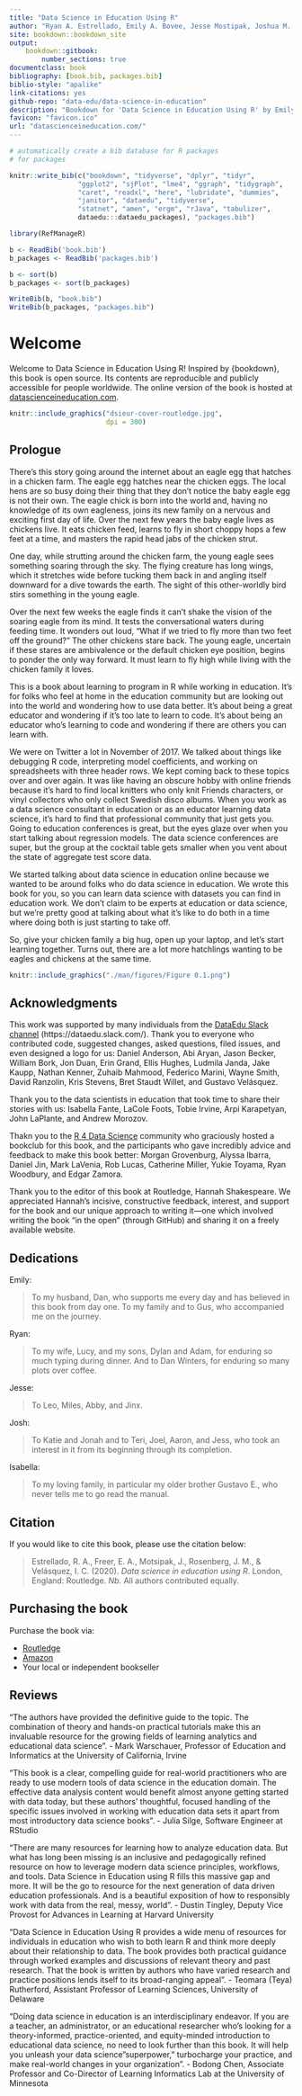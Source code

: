 ```yaml
--- 
title: "Data Science in Education Using R"
author: "Ryan A. Estrellado, Emily A. Bovee, Jesse Mostipak, Joshua M. Rosenberg, and Isabella C. Velásquez"
site: bookdown::bookdown_site
output:
    bookdown::gitbook:
        number_sections: true
documentclass: book
bibliography: [book.bib, packages.bib]
biblio-style: "apalike"
link-citations: yes
github-repo: "data-edu/data-science-in-education"
description: "Bookdown for 'Data Science in Education Using R' by Emily A. Bovee, Ryan A. Estrellado, Jesse Mostipak, Joshua M. Rosenberg, and Isabella C. Velásquez to be published by Routledge in 2020"
favicon: "favicon.ico"
url: "datascienceineducation.com/"
---
```


```r
# automatically create a bib database for R packages
# for packages

knitr::write_bib(c("bookdown", "tidyverse", "dplyr", "tidyr", 
                 "ggplot2", "sjPlot", "lme4", "ggraph", "tidygraph", 
                 "caret", "readxl", "here", "lubridate", "dummies",
                 "janitor", "dataedu", "tidyverse", 
                 "statnet", "amen", "ergm", "rJava", "tabulizer", 
                 dataedu:::dataedu_packages), "packages.bib")

library(RefManageR)

b <- ReadBib('book.bib')
b_packages <- ReadBib('packages.bib')

b <- sort(b)
b_packages <- sort(b_packages)

WriteBib(b, "book.bib")
WriteBib(b_packages, "packages.bib")
```

# Welcome {-}

Welcome to Data Science in Education Using R! Inspired by {bookdown}, this book is open source. Its contents are reproducible and publicly accessible for people worldwide. The online version of the book is hosted at [datascienceineducation.com](https://datascienceineducation.com/).

```r
knitr::include_graphics("dsieur-cover-routledge.jpg",
                        dpi = 300)
```

## Prologue {-}

There’s this story going around the internet about an eagle egg that hatches in a chicken farm. The eagle egg hatches near the chicken eggs. The local hens are so busy doing their thing that they don’t notice the baby eagle egg is not their own. The eagle chick is born into the world and, having no knowledge of its own eagleness, joins its new family on a nervous and exciting first day of life. Over the next few years the baby eagle lives as chickens live. It eats chicken feed, learns to fly in short choppy hops a few feet at a time, and masters the rapid head jabs of the chicken strut. 

One day, while strutting around the chicken farm, the young eagle sees something soaring through the sky. The flying creature has long wings, which it stretches wide before tucking them back in and angling itself downward for a dive towards the earth. The sight of this other-worldly bird stirs something in the young eagle. 

Over the next few weeks the eagle finds it can’t shake the vision of the soaring eagle from its mind. It tests the conversational waters during feeding time. It wonders out loud, “What if we tried to fly more than two feet off the ground?” The other chickens stare back. The young eagle, uncertain if these stares are ambivalence or the default chicken eye position, begins to ponder the only way forward. It must learn to fly high while living with the chicken family it loves.

This is a book about learning to program in R while working in education. It’s for folks who feel at home in the education community but are looking out into the world and wondering how to use data better. It’s about being a great educator and wondering if it’s too late to learn to code. It’s about being an educator who’s learning to code and wondering if there are others you can learn with. 

We were on Twitter a lot in November of 2017. We talked about things like debugging R code, interpreting model coefficients, and working on spreadsheets with three header rows. We kept coming back to these topics over and over again. It was like having an obscure hobby with online friends because it’s hard to find local knitters who only knit Friends characters, or vinyl collectors who only collect Swedish disco albums. When you work as a data science consultant in education or as an educator learning data science, it’s hard to find that professional community that just gets you. Going to education conferences is great, but the eyes glaze over when you start talking about regression models. The data science conferences are super, but the group at the cocktail table gets smaller when you vent about the state of aggregate test score data. 

We started talking about data science in education online because we wanted to be around folks who do data science in education. We wrote this book for you, so you can learn data science with datasets you can find in education work. We don’t claim to be experts at education or data science, but we’re pretty good at talking about what it’s like to do both in a time where doing both is just starting to take off. 

So, give your chicken family a big hug, open up your laptop, and let’s start learning together. Turns out, there are a lot more hatchlings wanting to be eagles and chickens at the same time.

```r
knitr::include_graphics("./man/figures/Figure 0.1.png")
```

## Acknowledgments {-}

This work was supported by many individuals from the [DataEdu Slack channel](https://dataedu.slack.com/) (https://dataedu.slack.com/). Thank you to everyone who contributed code, suggested changes, asked questions, filed issues, and even designed a logo for us: Daniel Anderson, Abi Aryan, Jason Becker, William Bork, Jon Duan, Erin Grand, Ellis Hughes, Ludmila Janda, Jake Kaupp, Nathan Kenner, Zuhaib Mahmood, Federico Marini, Wayne Smith, David Ranzolin, Kris Stevens, Bret Staudt Willet, and Gustavo Velásquez.

Thank you to the data scientists in education that took time to share their stories with us: Isabella Fante, LaCole Foots, Tobie Irvine, Arpi Karapetyan, John LaPlante, and Andrew Morozov. 

Thakn you to the [R 4 Data Science](https://app.slack.com/client/T6UC1DKJQ/C6VCZPGPR) community who graciously hosted a bookclub for this book, and the participants who gave incredibly advice and feedback to make this book better: Morgan Grovenburg, Alyssa Ibarra, Daniel Jin, Mark LaVenia, Rob Lucas, Catherine Miller, Yukie Toyama, Ryan Woodbury, and Edgar Zamora.

Thank you to the editor of this book at Routledge, Hannah Shakespeare. We appreciated Hannah’s incisive, constructive feedback, interest, and support for the book and our unique approach to writing it---one which involved writing the book "in the open" (through GitHub) and sharing it on a freely available website.

## Dedications {-}

Emily:

> To my husband, Dan, who supports me every day and has believed in this book from day one. To my family and to Gus, who accompanied me on the journey.

Ryan:

> To my wife, Lucy, and my sons, Dylan and Adam, for enduring so much typing during dinner. And to Dan Winters, for enduring so many plots over coffee.

Jesse:

> To Leo, Miles, Abby, and Jinx.

Josh: 

> To Katie and Jonah and to Teri, Joel, Aaron, and Jess, who took an interest in it from its beginning through its completion. 

Isabella:

> To my loving family, in particular my older brother Gustavo E., who never tells me to go read the manual.

## Citation {-}

If you would like to cite this book, please use the citation below:

> Estrellado, R. A., Freer, E. A., Motsipak, J., Rosenberg, J. M., & Velásquez, I. C. (2020). *Data science in education using R*. London, England: Routledge. *Nb.* All authors contributed equally. 

## Purchasing the book {-}

Purchase the book via:

- [Routledge](https://www.routledge.com/Data-Science-in-Education-Using-R/Estrellado-Freer-Mostipak-Rosenberg-Velasquez/p/book/9780367422257)
- [Amazon](https://www.amazon.com/Data-Science-Education-Using-R/dp/0367422255/ref=sr_1_2?dchild=1&keywords=data+science+in+education+using+r&qid=1593880609&sr=8-2)
- Your local or independent bookseller

## Reviews {-}

"The authors have provided the definitive guide to the topic. The combination of theory and hands-on practical tutorials make this an invaluable resource for the growing fields of learning analytics and educational data science". - Mark Warschauer, Professor of Education and Informatics at the University of California, Irvine

"This book is a clear, compelling guide for real-world practitioners who are ready to use modern tools of data science in the education domain. The effective data analysis content would benefit almost anyone getting started with data today, but these authors' thoughtful, focused handling of the specific issues involved in working with education data sets it apart from most introductory data science books". - Julia Silge, Software Engineer at RStudio

"There are many resources for learning how to analyze education data. But what has long been missing is an inclusive and pedagogically refined resource on how to leverage modern data science principles, workflows, and tools. Data Science in Education using R fills this massive gap and more. It will be the go to resource for the next generation of data driven education professionals. And is a beautiful exposition of how to responsibly work with data from the real, messy, world". - Dustin Tingley, Deputy Vice Provost for Advances in Learning at Harvard University

"Data Science in Education Using R provides a wide menu of resources for individuals in education who wish to both learn R and think more deeply about their relationship to data. The book provides both practical guidance through worked examples and discussions of relevant theory and past research. That the book is written by authors who have varied research and practice positions lends itself to its broad-ranging appeal". - Teomara (Teya) Rutherford, Assistant Professor of Learning Sciences, University of Delaware

"Doing data science in education is an interdisciplinary endeavor. If you are a teacher, an administrator, or an educational researcher who's looking for a theory-informed, practice-oriented, and equity-minded introduction to educational data science, no need to look further than this book. It will help you unleash your data science "superpower," turbocharge your practice, and make real-world changes in your organization". - Bodong Chen, Associate Professor and Co-Director of Learning Informatics Lab at the University of Minnesota